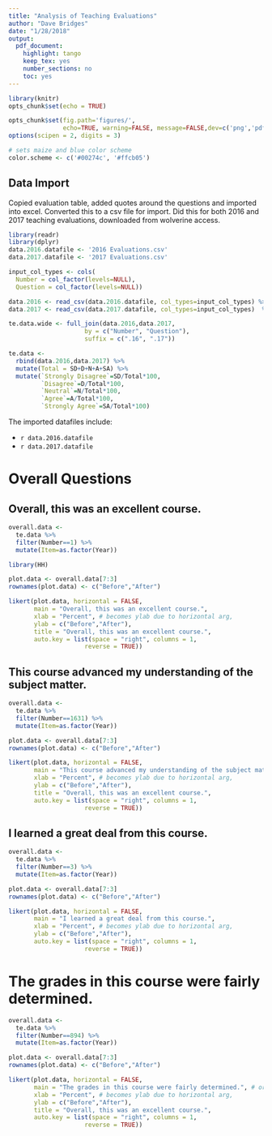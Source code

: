 ```yaml
---
title: "Analysis of Teaching Evaluations"
author: "Dave Bridges"
date: "1/28/2018"
output:
  pdf_document:
    highlight: tango
    keep_tex: yes
    number_sections: no
    toc: yes
---
```


```r
library(knitr)
opts_chunk$set(echo = TRUE)

opts_chunk$set(fig.path='figures/',
               echo=TRUE, warning=FALSE, message=FALSE,dev=c('png','pdf'))
options(scipen = 2, digits = 3)

# sets maize and blue color scheme
color.scheme <- c('#00274c', '#ffcb05')
```

## Data Import

Copied evaluation table, added quotes around the questions and imported into excel.  Converted this to a csv file for import.  Did this for both 2016 and 2017 teaching evaluations, downloaded from wolverine access.

```r
library(readr)
library(dplyr)
data.2016.datafile <- '2016 Evaluations.csv'
data.2017.datafile <- '2017 Evaluations.csv'

input_col_types <- cols(
  Number = col_factor(levels=NULL),
  Question = col_factor(levels=NULL))

data.2016 <- read_csv(data.2016.datafile, col_types=input_col_types) %>% mutate(Year="2016")
data.2017 <- read_csv(data.2017.datafile, col_types=input_col_types)  %>% mutate(Year="2017")

te.data.wide <- full_join(data.2016,data.2017, 
                     by = c("Number", "Question"), 
                     suffix = c(".16", ".17"))

te.data <- 
  rbind(data.2016,data.2017) %>%
  mutate(Total = SD+D+N+A+SA) %>%
  mutate(`Strongly Disagree`=SD/Total*100,
         `Disagree`=D/Total*100,
         `Neutral`=N/Total*100,
         `Agree`=A/Total*100,
         `Strongly Agree`=SA/Total*100)
```

The imported datafiles include:

* `r data.2016.datafile`
* `r data.2017.datafile`

# Overall Questions

## Overall, this was an excellent course.

```r

overall.data <-
  te.data %>%
  filter(Number==1) %>%
  mutate(Item=as.factor(Year))

library(HH)

plot.data <- overall.data[7:3]
rownames(plot.data) <- c("Before","After")

likert(plot.data, horizontal = FALSE,
       main = "Overall, this was an excellent course.",
       xlab = "Percent", # becomes ylab due to horizontal arg,
       ylab = c("Before","After"),
       title = "Overall, this was an excellent course.",
       auto.key = list(space = "right", columns = 1,
                     reverse = TRUE))
```

## This course advanced my understanding of the subject matter.

```r

overall.data <-
  te.data %>%
  filter(Number==1631) %>%
  mutate(Item=as.factor(Year))

plot.data <- overall.data[7:3]
rownames(plot.data) <- c("Before","After")

likert(plot.data, horizontal = FALSE,
       main = "This course advanced my understanding of the subject matter.",
       xlab = "Percent", # becomes ylab due to horizontal arg,
       ylab = c("Before","After"),
       title = "Overall, this was an excellent course.",
       auto.key = list(space = "right", columns = 1,
                     reverse = TRUE))
```

## I learned a great deal from this course.

```r

overall.data <-
  te.data %>%
  filter(Number==3) %>%
  mutate(Item=as.factor(Year))

plot.data <- overall.data[7:3]
rownames(plot.data) <- c("Before","After")

likert(plot.data, horizontal = FALSE,
       main = "I learned a great deal from this course.",
       xlab = "Percent", # becomes ylab due to horizontal arg,
       ylab = c("Before","After"),
       auto.key = list(space = "right", columns = 1,
                     reverse = TRUE))
```

# The grades in this course were fairly determined.

```r
overall.data <-
  te.data %>%
  filter(Number==894) %>%
  mutate(Item=as.factor(Year))

plot.data <- overall.data[7:3]
rownames(plot.data) <- c("Before","After")

likert(plot.data, horizontal = FALSE,
       main = "The grades in this course were fairly determined.", # or give "title",
       xlab = "Percent", # becomes ylab due to horizontal arg,
       ylab = c("Before","After"),
       title = "Overall, this was an excellent course.",
       auto.key = list(space = "right", columns = 1,
                     reverse = TRUE))
```